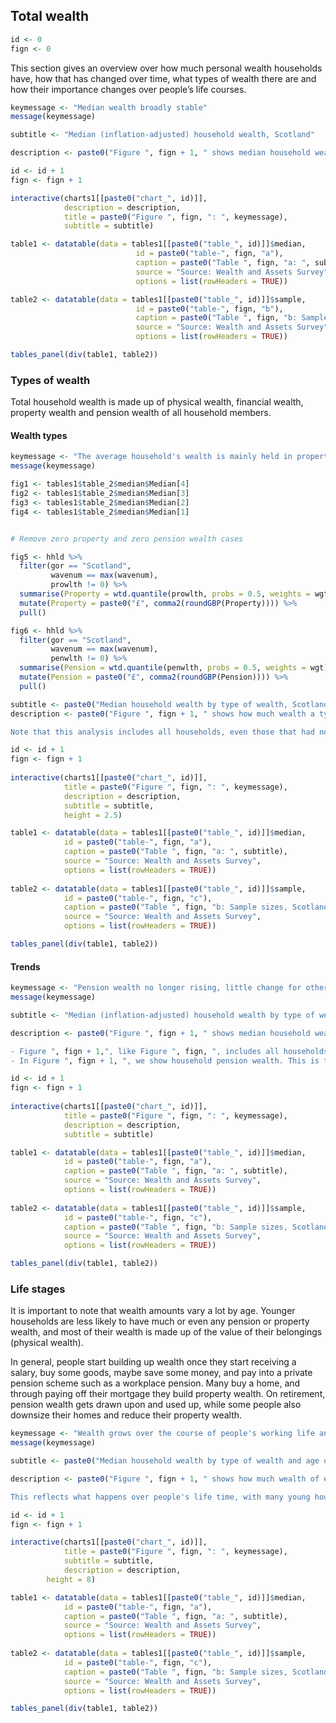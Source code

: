 ## Total wealth

```{r}
id <- 0
fign <- 0
```

This section gives an overview over how much personal wealth households have, how that has changed over time, what types of wealth there are and how their importance changes over people's life courses.

```{r} 

keymessage <- "Median wealth broadly stable"
message(keymessage)

```

```{r chart1_1}

subtitle <- "Median (inflation-adjusted) household wealth, Scotland"

description <- paste0("Figure ", fign + 1, " shows median household wealth over time. In ", params$data_period, ", a typical household had ", tables1$table_1$median[[params$data_period]], " of total wealth. Median wealth had not changed much since 2006-2008, when data collection began.")

id <- id + 1
fign <- fign + 1

interactive(charts1[[paste0("chart_", id)]], 
            description = description,
            title = paste0("Figure ", fign, ": ", keymessage), 
            subtitle = subtitle)

table1 <- datatable(data = tables1[[paste0("table_", id)]]$median,
                            id = paste0("table-", fign, "a"),
                            caption = paste0("Table ", fign, "a: ", subtitle),
                            source = "Source: Wealth and Assets Survey",
                            options = list(rowHeaders = TRUE))

table2 <- datatable(data = tables1[[paste0("table_", id)]]$sample,
                            id = paste0("table-", fign, "b"),
                            caption = paste0("Table ", fign, "b: Sample sizes, Scotland"),
                            source = "Source: Wealth and Assets Survey",
                            options = list(rowHeaders = TRUE))

tables_panel(div(table1, table2))

```


### Types of wealth {.tabset}

Total household wealth is made up of physical wealth, financial wealth, property wealth and pension wealth of all household members.

#### Wealth types

```{r}

keymessage <- "The average household's wealth is mainly held in property and pensions"
message(keymessage)

fig1 <- tables1$table_2$median$Median[4]
fig2 <- tables1$table_2$median$Median[3]
fig3 <- tables1$table_2$median$Median[2]
fig4 <- tables1$table_2$median$Median[1]


# Remove zero property and zero pension wealth cases

fig5 <- hhld %>%
  filter(gor == "Scotland",
         wavenum == max(wavenum),
         prowlth != 0) %>%
  summarise(Property = wtd.quantile(prowlth, probs = 0.5, weights = wgt)) %>%
  mutate(Property = paste0("£", comma2(roundGBP(Property)))) %>%
  pull()

fig6 <- hhld %>%
  filter(gor == "Scotland",
         wavenum == max(wavenum),
         penwlth != 0) %>%
  summarise(Pension = wtd.quantile(penwlth, probs = 0.5, weights = wgt)) %>%
  mutate(Pension = paste0("£", comma2(roundGBP(Pension)))) %>%
  pull()

```

```{r chart1_2}

subtitle <- paste0("Median household wealth by type of wealth, Scotland ", params$data_period)
description <- paste0("Figure ", fign + 1, " shows how much wealth a typical household had in the latest period for each type of wealth. Typical pension wealth was ", fig1, ", property wealth ", fig2, ", physical wealth ", fig3, ", and financial wealth ", fig4, ".

Note that this analysis includes all households, even those that had no property or pension wealth. If we exclude those households, a typical household with (some) property had ", fig5, " in property wealth, and a typical household with (some) pension wealth had ", fig6, " in pension wealth in the latest period.")

id <- id + 1
fign <- fign + 1
 
interactive(charts1[[paste0("chart_", id)]], 
            title = paste0("Figure ", fign, ": ", keymessage), 
            description = description,
            subtitle = subtitle,
            height = 2.5)

table1 <- datatable(data = tables1[[paste0("table_", id)]]$median,
            id = paste0("table-", fign, "a"),
            caption = paste0("Table ", fign, "a: ", subtitle),
            source = "Source: Wealth and Assets Survey",
            options = list(rowHeaders = TRUE))
  
table2 <- datatable(data = tables1[[paste0("table_", id)]]$sample,
            id = paste0("table-", fign, "c"),
            caption = paste0("Table ", fign, "b: Sample sizes, Scotland ", params$data_period),
            source = "Source: Wealth and Assets Survey",
            options = list(rowHeaders = TRUE))

tables_panel(div(table1, table2))

```

#### Trends

```{r}
keymessage <- "Pension wealth no longer rising, little change for other wealth types"
message(keymessage)
```


```{r chart1_3}

subtitle <- "Median (inflation-adjusted) household wealth by type of wealth (includes all households, with or without each type of wealth), Scotland"

description <- paste0("Figure ", fign + 1, " shows median household wealth trends by type of wealth. Later chapters on pension wealth and property wealth will also show trends, but some estimates will differ for two reasons:

- Figure ", fign + 1,", like Figure ", fign, ", includes all households when calculating the median, whether or not they have each type of wealth. The later chapters on property and pension wealth exclude those with no property wealth, or pension wealth.
- In Figure ", fign + 1, ", we show household pension wealth. This is the combined pension wealth of all household members. In the pension chapter, we look at individuals' pension wealth.")

id <- id + 1
fign <- fign + 1
 
interactive(charts1[[paste0("chart_", id)]], 
            title = paste0("Figure ", fign, ": ", keymessage), 
            description = description,
            subtitle = subtitle)

table1 <- datatable(data = tables1[[paste0("table_", id)]]$median,
            id = paste0("table-", fign, "a"),
            caption = paste0("Table ", fign, "a: ", subtitle),
            source = "Source: Wealth and Assets Survey",
            options = list(rowHeaders = TRUE))
  
table2 <- datatable(data = tables1[[paste0("table_", id)]]$sample,
            id = paste0("table-", fign, "c"),
            caption = paste0("Table ", fign, "b: Sample sizes, Scotland ", params$data_period),
            source = "Source: Wealth and Assets Survey",
            options = list(rowHeaders = TRUE))

tables_panel(div(table1, table2))

```


### Life stages

It is important to note that wealth amounts vary a lot by age. Younger households are less likely to have much or even any pension or property wealth, and most of their wealth is made up of the value of their belongings (physical wealth).

In general, people start building up wealth once they start receiving a salary, buy some goods, maybe save some money, and pay into a private pension scheme such as a workplace pension. Many buy a home, and through paying off their mortgage they build property wealth. On retirement, pension wealth gets drawn upon and used up, while some people also downsize their homes and reduce their property wealth.

```{r}
keymessage <- "Wealth grows over the course of people's working life and then declines"
message(keymessage)
```

```{r chart1_4}

subtitle <- paste0("Median household wealth by type of wealth and age of household head, Scotland ", params$data_period)

description <- paste0("Figure ", fign + 1, " shows how much wealth of each type a typical household had for different age groups. A typical young household ([household head](#household-head-definition) aged 16-34) has mostly physical wealth, and no or only little financial, property and pension wealth. While financial and physical wealth differ little for different ages, property and pension wealth differ a lot and make up most of the wealth of households with heads aged 35 and older. 

This reflects what happens over people's life time, with many young households who have little wealth today expected to turn into wealthy households in the future as they age and accumulate wealth.")

id <- id + 1
fign <- fign + 1

interactive(charts1[[paste0("chart_", id)]], 
            title = paste0("Figure ", fign, ": ", keymessage), 
            subtitle = subtitle,
            description = description,
        height = 8)

table1 <- datatable(data = tables1[[paste0("table_", id)]]$median,
            id = paste0("table-", fign, "a"),
            caption = paste0("Table ", fign, "a: ", subtitle),
            source = "Source: Wealth and Assets Survey",
            options = list(rowHeaders = TRUE))
  
table2 <- datatable(data = tables1[[paste0("table_", id)]]$sample,
            id = paste0("table-", fign, "c"),
            caption = paste0("Table ", fign, "b: Sample sizes, Scotland ", params$data_period),
            source = "Source: Wealth and Assets Survey",
            options = list(rowHeaders = TRUE))

tables_panel(div(table1, table2))

```



